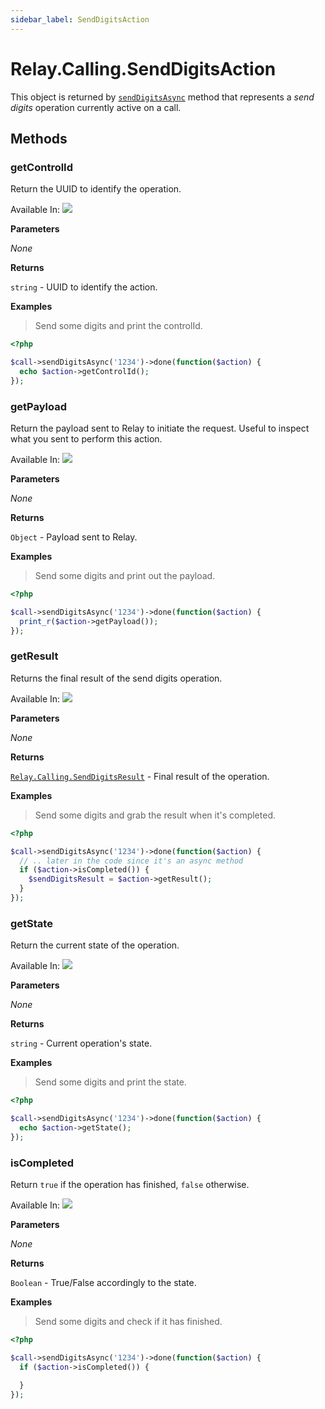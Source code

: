 ```yaml
---
sidebar_label: SendDigitsAction
---
```


# Relay.Calling.SendDigitsAction

This object is returned by [`sendDigitsAsync`](php/reference/relay_calling/call.mdx#senddigitsasync) method that represents a _send digits_ operation currently active on a call.

## Methods

<div class="method-definitions"></div>

### getControlId

Return the UUID to identify the operation.

Available In: <img class="method-available-tag" src="https://img.shields.io/badge/-v2.2+-brightgreen.svg" />

**Parameters**

_None_

**Returns**

`string` - UUID to identify the action.

**Examples**

> Send some digits and print the controlId.

```php
<?php

$call->sendDigitsAsync('1234')->done(function($action) {
  echo $action->getControlId();
});
```

### getPayload

Return the payload sent to Relay to initiate the request. Useful to inspect what you sent to perform this action.

Available In: <img class="method-available-tag" src="https://img.shields.io/badge/-v2.2+-brightgreen.svg" />

**Parameters**

_None_

**Returns**

`Object` - Payload sent to Relay.

**Examples**

> Send some digits and print out the payload.

```php
<?php

$call->sendDigitsAsync('1234')->done(function($action) {
  print_r($action->getPayload());
});
```

### getResult

Returns the final result of the send digits operation.

Available In: <img class="method-available-tag" src="https://img.shields.io/badge/-v2.2+-brightgreen.svg" />

**Parameters**

_None_

**Returns**

[`Relay.Calling.SendDigitsResult`](php/reference/relay_calling/send_digits_result.mdx) - Final result of the operation.

**Examples**

> Send some digits and grab the result when it's completed.

```php
<?php

$call->sendDigitsAsync('1234')->done(function($action) {
  // .. later in the code since it's an async method
  if ($action->isCompleted()) {
    $sendDigitsResult = $action->getResult();
  }
});
```

### getState

Return the current state of the operation.

Available In: <img class="method-available-tag" src="https://img.shields.io/badge/-v2.2+-brightgreen.svg" />

**Parameters**

_None_

**Returns**

`string` - Current operation's state.

**Examples**

> Send some digits and print the state.

```php
<?php

$call->sendDigitsAsync('1234')->done(function($action) {
  echo $action->getState();
});
```

### isCompleted

Return `true` if the operation has finished, `false` otherwise.

Available In: <img class="method-available-tag" src="https://img.shields.io/badge/-v2.2+-brightgreen.svg" />

**Parameters**

_None_

**Returns**

`Boolean` - True/False accordingly to the state.

**Examples**

> Send some digits and check if it has finished.

```php
<?php

$call->sendDigitsAsync('1234')->done(function($action) {
  if ($action->isCompleted()) {

  }
});
```
